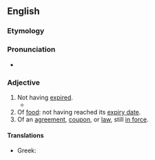==English==

===Etymology===
{{prefix|en|un|expired}}

===Pronunciation===
* {{rhymes|en|aɪə(ɹ)d|s=3}}

===Adjective===
{{en-adj|-}}

# Not having [[expire]]d.
#* {{quote-book|en|year=1859|author=Charles Dickens|title=The Haunted House|passage=We were then in the third week of November; but, we took our measures so vigorously, and were so well seconded by the friends in whom we confided, that there was still a week of the month '''unexpired''', when our party all came down together merrily, and mustered in the haunted house.}}
# Of [[food]]: not having reached its [[expiry date]].
# Of an [[agreement]], [[coupon]], or [[law]], still [[in force]].

====Translations====
{{trans-top|not having expired}}
* Greek: {{t+|el|άληκτος}}
{{trans-mid}}
{{trans-bottom}}